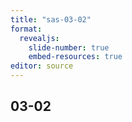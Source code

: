 ```yaml
---
title: "sas-03-02"
format: 
  revealjs:
    slide-number: true
    embed-resources: true
editor: source
---
```


## 03-02
